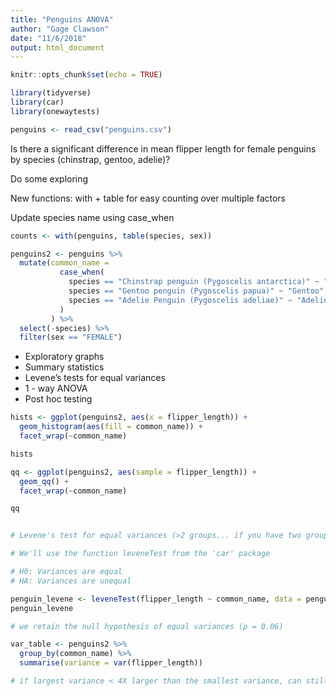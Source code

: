 ```yaml
---
title: "Penguins ANOVA"
author: "Gage Clawson"
date: "11/6/2018"
output: html_document
---
```


```r
knitr::opts_chunk$set(echo = TRUE)
```


```r

library(tidyverse)
library(car)
library(onewaytests)

penguins <- read_csv("penguins.csv")
```


Is there a significant difference in mean flipper length for female penguins by species (chinstrap, gentoo, adelie)?


Do some exploring

New functions: with + table for easy counting over multiple factors

Update species name using case_when

```r
counts <- with(penguins, table(species, sex))

penguins2 <- penguins %>%
  mutate(common_name = 
           case_when(
             species == "Chinstrap penguin (Pygoscelis antarctica)" ~ "Chinstrap",
             species == "Gentoo penguin (Pygoscelis papua)" ~ "Gentoo",
             species == "Adelie Penguin (Pygoscelis adeliae)" ~ "Adelie"
           )
         ) %>%
  select(-species) %>%
  filter(sex == "FEMALE")


```

- Exploratory graphs
- Summary statistics 
- Levene's tests for equal variances 
- 1 - way ANOVA
- Post hoc testing


```r
hists <- ggplot(penguins2, aes(x = flipper_length)) +
  geom_histogram(aes(fill = common_name)) + 
  facet_wrap(~common_name)

hists

qq <- ggplot(penguins2, aes(sample = flipper_length)) +
  geom_qq() +
  facet_wrap(~common_name)

qq


# Levene's test for equal variances (>2 groups... if you have two groups use the F-test for equal variances)

# We'll use the function leveneTest from the 'car' package

# H0: Variances are equal
# HA: Variances are unequal

penguin_levene <- leveneTest(flipper_length ~ common_name, data = penguins2)
penguin_levene

# we retain the null hypothesis of equal variances (p = 0.06)

var_table <- penguins2 %>%
  group_by(common_name) %>%
  summarise(variance = var(flipper_length))

# if largest variance < 4X larger than the smallest variance, can still use ANOVA


```


